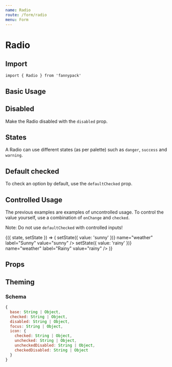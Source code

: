 ```yaml
---
name: Radio
route: /form/radio
menu: Form
---
```



# Radio

## Import

`import { Radio } from 'fannypack'`

## Basic Usage

<Playground>
  <Radio name="weather" label="Sunny" value="sunny" />
  <Radio name="weather" label="Windy" value="windy" />
</Playground>

## Disabled

Make the Radio disabled with the `disabled` prop.

<Playground>
  <Radio disabled name="hasFannypack" label="Yes" value={true} />
  <Radio checked disabled name="hasFannypack" label="No" value={false} />
</Playground>

## States

A Radio can use different states (as per palette) such as `danger`, `success` and `warning`.

<Playground>
  <Radio state="danger" name="weather" label="Sunny" value="sunny" />
  <Radio state="success" name="weather" label="Rainy" value="rainy" />
  <Radio state="warning" name="weather" label="Windy" value="windy" />
  <Radio state="primary" name="weather" label="Overcast" value="overcast" />
</Playground>

## Default checked

To check an option by default, use the `defaultChecked` prop.

<Playground>
  <Radio name="weather" label="Sunny" value="sunny" />
  <Radio defaultChecked name="weather" label="Rainy" value="rainy" />
  <Radio name="weather" label="Windy" value="windy" />
  <Radio name="weather" label="Overcast" value="overcast" />
</Playground>

## Controlled Usage

The previous examples are examples of uncontrolled usage. To control the value yourself, use a combination of `onChange` and `checked`.

Note: Do not use `defaultChecked` with controlled inputs!

<Playground>
  <Component initialState={{ value: 'rainy' }}>
    {({ state, setState }) => (
      <Fragment>
        <Radio checked={state.value === 'sunny'} onChange={() => setState({ value: 'sunny' })} name="weather" label="Sunny" value="sunny"  />
        <Radio checked={state.value === 'rainy'} onChange={() => setState({ value: 'rainy' })} name="weather" label="Rainy" value="rainy" />
      </Fragment>
    )}
  </Component>
</Playground>

## Props

<PropsTable of={Radio} />

## Theming

### Schema

```jsx
{
  base: String | Object,
  checked: String | Object,
  disabled: String | Object,
  focus: String | Object,
  icon: {
    checked: String | Object,
    unchecked: String | Object,
    uncheckedDisabled: String | Object,
    checkedDisabled: String | Object
  }
}
```
